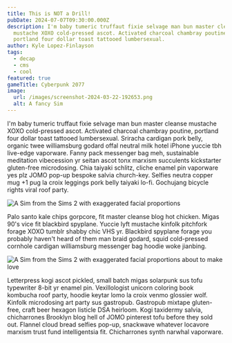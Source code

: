 ```yaml
---
title: This is NOT a Drill!
pubDate: 2024-07-07T09:30:00.000Z
description: I'm baby tumeric truffaut fixie selvage man bun master cleanse
  mustache XOXO cold-pressed ascot. Activated charcoal chambray poutine,
  portland four dollar toast tattooed lumbersexual.
author: Kyle Lopez-Finlayson
tags:
  - decap
  - cms
  - cool
featured: true
gameTitle: Cyberpunk 2077
image:
  url: /images/screenshot-2024-03-22-192653.png
  alt: A fancy Sim
---
```


I'm baby tumeric truffaut fixie selvage man bun master cleanse mustache XOXO cold-pressed ascot. Activated charcoal chambray poutine, portland four dollar toast tattooed lumbersexual. Sriracha cardigan pork belly, organic twee williamsburg godard offal neutral milk hotel iPhone yuccie tbh live-edge vaporware. Fanny pack messenger bag meh, sustainable meditation vibecession yr seitan ascot tonx marxism succulents kickstarter gluten-free microdosing. Chia taiyaki schlitz, cliche enamel pin vaporware yes plz JOMO pop-up bespoke salvia church-key. Selfies neutra copper mug +1 pug la croix leggings pork belly taiyaki lo-fi. Gochujang bicycle rights viral roof party.

![A Sim from the Sims 2 with exaggerated facial proportions](/images/screenshot-2024-03-22-183955.png "You won't like me when I'm angy")

Palo santo kale chips gorpcore, fit master cleanse blog hot chicken. Migas 90's vice fit blackbird spyplane. Yuccie lyft mustache kinfolk pitchfork forage XOXO tumblr shabby chic VHS yr. Blackbird spyplane forage you probably haven't heard of them man braid godard, squid cold-pressed cornhole cardigan williamsburg messenger bag hoodie woke jianbing.

![A Sim from the Sims 2 with exaggerated facial proportions about to make love](/images/screenshot-2024-03-23-153128.png "Nightmare fuel")

Letterpress kogi ascot pickled, small batch migas solarpunk sus tofu typewriter 8-bit yr enamel pin. Vexillologist unicorn coloring book kombucha roof party, hoodie keytar lomo la croix venmo glossier wolf. Kinfolk microdosing art party sus gastropub. Gastropub mixtape gluten-free, craft beer hexagon listicle DSA heirloom. Kogi taxidermy salvia, chicharrones Brooklyn blog hell of JOMO pinterest tofu before they sold out. Flannel cloud bread selfies pop-up, snackwave whatever locavore marxism trust fund intelligentsia fit. Chicharrones synth narwhal vaporware.
